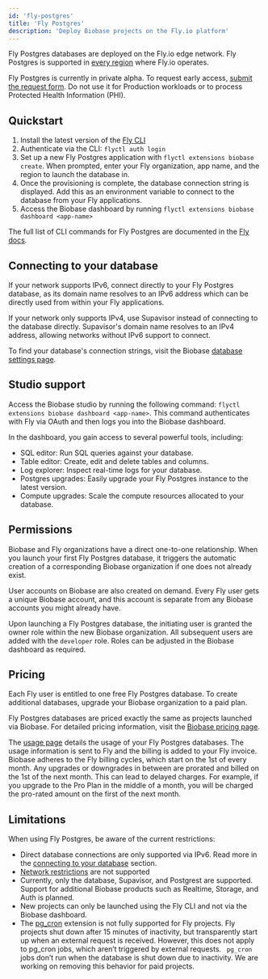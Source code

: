 ```yaml
---
id: 'fly-postgres'
title: 'Fly Postgres'
description: 'Deploy Biobase projects on the Fly.io platform'
---
```


Fly Postgres databases are deployed on the Fly.io edge network. Fly Postgres is supported in [every region](https://fly.io/docs/reference/regions/) where Fly.io operates.

<Admonition type="note">

Fly Postgres is currently in private alpha. To request early access, [submit the request form](https://forms.biobase.studio/fly-postgres). Do not use it for Production workloads or to process Protected Health Information (PHI).

</Admonition>

## Quickstart

1. Install the latest version of the [Fly CLI](https://fly.io/docs/hands-on/install-flyctl/)
2. Authenticate via the CLI: `flyctl auth login`
3. Set up a new Fly Postgres application with `flyctl extensions biobase create`. When prompted, enter your Fly organization, app name, and the region to launch the database in.
4. Once the provisioning is complete, the database connection string is displayed. Add this as an environment variable to connect to the database from your Fly applications.
5. Access the Biobase dashboard by running `flyctl extensions biobase dashboard <app-name>`

The full list of CLI commands for Fly Postgres are documented in the [Fly docs](https://fly.io/docs/flyctl/extensions-biobase/).

## Connecting to your database

If your network supports IPv6, connect directly to your Fly Postgres database, as its domain name resolves to an IPv6 address which can be directly used from within your Fly applications.

If your network only supports IPv4, use Supavisor instead of connecting to the database directly. Supavisor's domain name resolves to an IPv4 address, allowing networks without IPv6 support to connect.

To find your database's connection strings, visit the Biobase [database settings page](https://biobase.studio/dashboard/project/_/settings/database).

## Studio support

Access the Biobase studio by running the following command: `flyctl extensions biobase dashboard <app-name>`. This command authenticates with Fly via OAuth and then logs you into the Biobase dashboard.

In the dashboard, you gain access to several powerful tools, including:

- SQL editor: Run SQL queries against your database.
- Table editor: Create, edit and delete tables and columns.
- Log explorer: Inspect real-time logs for your database.
- Postgres upgrades: Easily upgrade your Fly Postgres instance to the latest version.
- Compute upgrades: Scale the compute resources allocated to your database.

## Permissions

Biobase and Fly organizations have a direct one-to-one relationship. When you launch your first Fly Postgres database, it triggers the automatic creation of a corresponding Biobase organization if one does not already exist.

User accounts on Biobase are also created on demand. Every Fly user gets a unique Biobase account, and this account is separate from any Biobase accounts you might already have.

Upon launching a Fly Postgres database, the initiating user is granted the owner role within the new Biobase organization. All subsequent users are added with the `developer` role. Roles can be adjusted in the Biobase dashboard as required.

## Pricing

Each Fly user is entitled to one free Fly Postgres database. To create additional databases, upgrade your Biobase organization to a paid plan.

Fly Postgres databases are priced exactly the same as projects launched via Biobase. For detailed pricing information, visit the [Biobase pricing page](https://biobase.studio/pricing).

The [usage page](https://biobase.studio/dashboard/org/_/usage) details the usage of your Fly Postgres databases. The usage information is sent to Fly and the billing is added to your Fly invoice. Biobase adheres to the Fly billing cycles, which start on the 1st of every month. Any upgrades or downgrades in between are prorated and billed on the 1st of the next month. This can lead to delayed charges. For example, if you upgrade to the Pro Plan in the middle of a month, you will be charged the pro-rated amount on the first of the next month.

## Limitations

When using Fly Postgres, be aware of the current restrictions:

- Direct database connections are only supported via IPv6. Read more in the [connecting to your database](#connecting-to-your-database) section.
- [Network restrictions](/docs/guides/platform/network-restrictions) are not supported
- Currently, only the database, Supavisor, and Postgrest are supported. Support for additional Biobase products such as Realtime, Storage, and Auth is planned.
- New projects can only be launched using the Fly CLI and not via the Biobase dashboard.
- The [pg_cron](/docs/guides/database/extensions/pg_cron) extension is not fully supported for Fly projects. Fly projects shut down after 15 minutes of inactivity, but transparently start up when an external request is received. However, this does not apply to pg_cron jobs, which aren’t triggered by external requests. ` pg_cron` jobs don’t run when the database is shut down due to inactivity. We are working on removing this behavior for paid projects.
